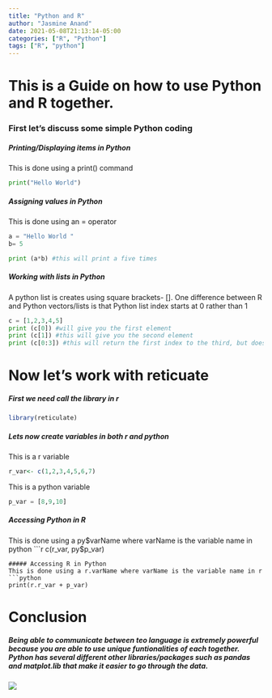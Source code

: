 ```yaml
---
title: "Python and R"
author: "Jasmine Anand"
date: 2021-05-08T21:13:14-05:00
categories: ["R", "Python"]
tags: ["R", "python"]
---
```


# This is a Guide on how to use Python and R together. 

### First let's discuss some simple Python coding

##### Printing/Displaying items in Python
This is done using a print() command
```python
print("Hello World")
```
##### Assigning values in Python
This is done using an = operator
```python
a = "Hello World "
b= 5

print (a*b) #this will print a five times
```
##### Working with lists in Python
A python list is creates using square brackets- []. One difference between R and Python vectors/lists is that Python list index starts at 0 rather than 1
```python
c = [1,2,3,4,5]
print (c[0]) #will give you the first element
print (c[1]) #this will give you the second element
print (c[0:3]) #this will return the first index to the third, but does NOT include the third index

```

# Now let's work with reticuate

##### First we need call the library in r
```r
library(reticulate)
```


##### Lets now create variables in both r and python
This is a r variable
```r

r_var<- c(1,2,3,4,5,6,7)

```

This is a python variable
```python

p_var = [8,9,10]

```


##### Accessing Python in R
This is done using a py$varName where varName is the variable name in python
```r
c(r_var, py$p_var)
```
##### Accessing R in Python
This is done using a r.varName where varName is the variable name in r
```python

print(r.r_var + p_var)

```
# Conclusion

##### Being able to communicate between teo language is extremely powerful because you are able to use unique funtionalities of each together. Python has several different other libraries/packages such as pandas and matplot.lib that make it easier to go through the data.

![](/post/2021-05-08-project_files/R-vs-Python.png)
